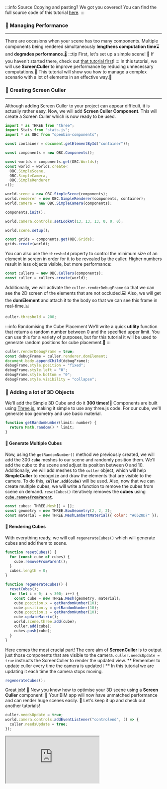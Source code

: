 :::info Source
Copying and pasting? We got you covered! You can find the full source code of this tutorial [here](https://github.com/ThatOpen/engine_components/blob/main/packages/core/src/core/Cullers/example.ts).
:::

### 🚅 Managing Performance
---
There are occasions when your scene has too many components.
Multiple components being rendered simultaneously **lengthens computation time**⌛️ and **degrades performance**.🌡️
:::tip First, let's set up a simple scene!
👀 If you haven't started there, check out [that tutorial first](SimpleScene.mdx)!
:::
In this tutorial, we will use **ScreenCuller** to improve performance by reducing unnecessary computations.🚀
This tutorial will show you how to manage a complex scenario with a lot of elements in an effective way.🦾
### 🧰 Creating Screen Culler
---
Although adding Screen Culler to your project can appear difficult, it is actually rather easy.
Now, we will add **Screen Culler Component**.
This will create a Screen Culler which is now ready to be used.

```js
import * as THREE from "three";
import Stats from "stats.js";
import * as OBC from "openbim-components";

const container = document.getElementById("container")!;

const components = new OBC.Components();

const worlds = components.get(OBC.Worlds);
const world = worlds.create<
  OBC.SimpleScene,
  OBC.SimpleCamera,
  OBC.SimpleRenderer
>();

world.scene = new OBC.SimpleScene(components);
world.renderer = new OBC.SimpleRenderer(components, container);
world.camera = new OBC.SimpleCamera(components);

components.init();

world.camera.controls.setLookAt(13, 13, 13, 0, 0, 0);

world.scene.setup();

const grids = components.get(OBC.Grids);
grids.create(world);
```
You can also use the `threshold` property to control the minimum size of an element in screen in order
for it to be revealed by the culler. Higher numbers result in less objects visible, but more performance:

```js
const cullers = new OBC.Cullers(components);
const culler = cullers.create(world);
```
Additionally, we will activate the `culler.renderDebugFrame`
so that we can see the 2D screen of the elements that are not occluded.💻
Also, we will get the **domElement** and attach it to the body so that we can see this frame in real-time.📊

```js
culler.threshold = 200;
```
:::info Randomising the Cube Placement
We'll write a quick **utility** function that returns a random number between 0 and the specified upper limit.
You can use this for a variety of purposes, but for this tutorial
it will be used to generate random positions for cube placement.📌
:::

```js
culler.renderDebugFrame = true;
const debugFrame = culler.renderer.domElement;
document.body.appendChild(debugFrame);
debugFrame.style.position = "fixed";
debugFrame.style.left = "0";
debugFrame.style.bottom = "0";
debugFrame.style.visibility = "collapse";
```
### 🧱 Adding a lot of 3D Objects
We'll add the Simple 3D Cube and do it **300 times**!🤯
Components are built using [Three.js](https://threejs.org/), making it simple to use any three.js code.
For our cube, we'll generate box geometry and use basic material.

```js
function getRandomNumber(limit: number) {
  return Math.random() * limit;
}
```
#### 🧪 Generate Multiple Cubes
Now, using the `getRandomNumber()` method we previously created, we will add the 300 **`cube`** meshes to our scene
and randomly position them. We'll add the cube to the scene and adjust its position between 0 and 10.
Additionally, we will add meshes to the `culler` object, which will help **SimpleCuller** to recognize and
draw the elements that are visible to the camera. To do this, **`culler.add(cube)`** will be used.
Also, now that we can create multiple cubes, we will write a function to remove the cubes from scene on demand.
`resetCubes()` iteratively removes the **cubes** using [**`cube.removeFromParent`**](https://threejs.org/docs/index.html?q=obje#api/en/core/Object3D.removeFromParent).

```js
const cubes: THREE.Mesh[] = [];
const geometry = new THREE.BoxGeometry(2, 2, 2);
const material = new THREE.MeshLambertMaterial({ color: "#6528D7" });
```
#### 📢 Rendering Cubes
With everything ready, we will call `regenerateCubes()` which will generate cubes and add them to scene.

```js
function resetCubes() {
  for (const cube of cubes) {
    cube.removeFromParent();
  }
  cubes.length = 0;
}

function regenerateCubes() {
  resetCubes();
  for (let i = 0; i < 300; i++) {
    const cube = new THREE.Mesh(geometry, material);
    cube.position.x = getRandomNumber(10);
    cube.position.y = getRandomNumber(10);
    cube.position.z = getRandomNumber(10);
    cube.updateMatrix();
    world.scene.three.add(cube);
    culler.add(cube);
    cubes.push(cube);
  }
}
```
Here comes the most crucial part! The core aim of **ScreenCuller** is to output just those components that are
visible to the camera.
`culler.needsUpdate = true` instructs the ScreenCuller to render the updated view.
** Remember to update culler every time the camera is updated ❕ **
In this tutorial we are updating it each time the camera stops moving.

```js
regenerateCubes();
```
Great job! 🎉 Now you know how to optimise your 3D scene using a
**Screen Culler** component! 💪
Your BIM app will now have unmatched performance and can render huge scenes easily. 🚀
Let's keep it up and check out another tutorials!

```js
culler.needsUpdate = true;
world.camera.controls.addEventListener("controlend", () => {
  culler.needsUpdate = true;
});
```



<iframe src="https://thatopen.github.io/engine_components/examples/Cullers"></iframe>